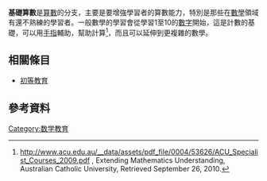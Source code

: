 '''基礎算數'''是[[算數|算數]]的分支，主要是要增強學習者的算數能力，特別是那些在[[數學|數學]]領域有還不熟練的學習者。一般數學的學習會從學習1至10的[[數字|數字]]開始，這是計數的基礎，可以用[[手指|手指]]輔助，幫助計算<ref>http://www.acu.edu.au/__data/assets/pdf_file/0004/53626/ACU_Specialist_Courses_2009.pdf {{Wayback|url=http://www.acu.edu.au/__data/assets/pdf_file/0004/53626/ACU_Specialist_Courses_2009.pdf |date=20181004051424 }}, Extending Mathematics Understanding, Australian Catholic University, Retrieved September 26, 2010.</ref>，而且可以延伸到更複雜的數學。

== 相關條目 ==
* [[初等教育|初等教育]]

== 參考資料 ==
{{Reflist}}

{{數學小作品}}

[[Category:数学教育|Category:数学教育]]